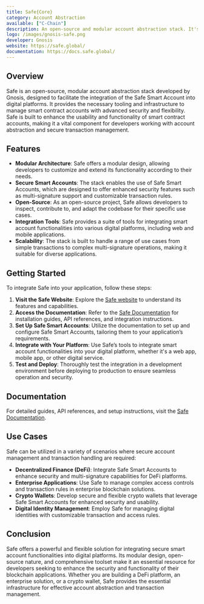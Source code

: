 ```yaml
---
title: Safe{Core}
category: Account Abstraction
available: ["C-Chain"]
description: An open-source and modular account abstraction stack. It's the essential tooling and infrastructure for integrating the Safe Smart Account into any digital platform.
logo: /images/gnosis-safe.png
developer: Gnosis
website: https://safe.global/
documentation: https://docs.safe.global/
---
```

## Overview

Safe is an open-source, modular account abstraction stack developed by Gnosis, designed to facilitate the integration of the Safe Smart Account into digital platforms. It provides the necessary tooling and infrastructure to manage smart contract accounts with advanced security and flexibility. Safe is built to enhance the usability and functionality of smart contract accounts, making it a vital component for developers working with account abstraction and secure transaction management.

## Features

- **Modular Architecture**: Safe offers a modular design, allowing developers to customize and extend its functionality according to their needs.
- **Secure Smart Accounts**: The stack enables the use of Safe Smart Accounts, which are designed to offer enhanced security features such as multi-signature support and customizable transaction rules.
- **Open-Source**: As an open-source project, Safe allows developers to inspect, contribute to, and adapt the codebase for their specific use cases.
- **Integration Tools**: Safe provides a suite of tools for integrating smart account functionalities into various digital platforms, including web and mobile applications.
- **Scalability**: The stack is built to handle a range of use cases from simple transactions to complex multi-signature operations, making it suitable for diverse applications.

## Getting Started

To integrate Safe into your application, follow these steps:

1. **Visit the Safe Website**: Explore the [Safe website](https://safe.global/) to understand its features and capabilities.
2. **Access the Documentation**: Refer to the [Safe Documentation](https://docs.safe.global/) for installation guides, API references, and integration instructions.
3. **Set Up Safe Smart Accounts**: Utilize the documentation to set up and configure Safe Smart Accounts, tailoring them to your application’s requirements.
4. **Integrate with Your Platform**: Use Safe’s tools to integrate smart account functionalities into your digital platform, whether it's a web app, mobile app, or other digital service.
5. **Test and Deploy**: Thoroughly test the integration in a development environment before deploying to production to ensure seamless operation and security.

## Documentation

For detailed guides, API references, and setup instructions, visit the [Safe Documentation](https://docs.safe.global/).

## Use Cases

Safe can be utilized in a variety of scenarios where secure account management and transaction handling are required:

- **Decentralized Finance (DeFi)**: Integrate Safe Smart Accounts to enhance security and multi-signature capabilities for DeFi platforms.
- **Enterprise Applications**: Use Safe to manage complex access controls and transaction rules in enterprise blockchain solutions.
- **Crypto Wallets**: Develop secure and flexible crypto wallets that leverage Safe Smart Accounts for enhanced security and usability.
- **Digital Identity Management**: Employ Safe for managing digital identities with customizable transaction and access rules.

## Conclusion

Safe offers a powerful and flexible solution for integrating secure smart account functionalities into digital platforms. Its modular design, open-source nature, and comprehensive toolset make it an essential resource for developers seeking to enhance the security and functionality of their blockchain applications. Whether you are building a DeFi platform, an enterprise solution, or a crypto wallet, Safe provides the essential infrastructure for effective account abstraction and transaction management.

